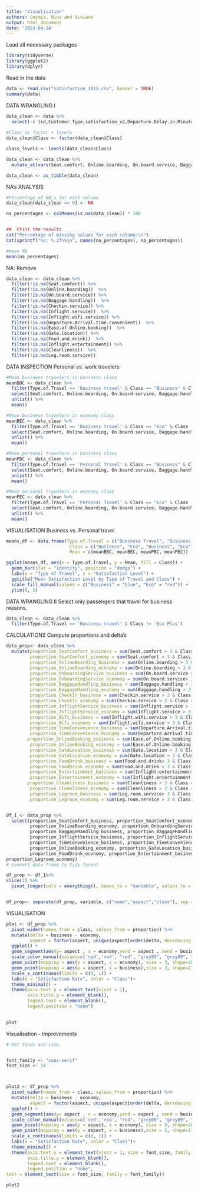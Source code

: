 ```yaml
---
title: "Visualisation"
authors: Cosmia, Nina and Viviane
output: html_document
date: '2023-04-24'
---
```

Load all necessary packages
```r
library(tidyverse)
library(ggplot2)
library(dplyr)
```


Read in the data 
```r
data <- read.csv("satisfaction_2015.csv", header = TRUE)
summary(data)
```

DATA WRANGLING I
```r
data_clean <- data %>%  
  select(-c (id,Customer.Type,satisfaction_v2,Departure.Delay.in.Minutes,Arrival.Delay.in.Minutes))  
  
#Class as factor + levels 
data_clean$Class <- factor(data_clean$Class)

class_levels <- levels(data_clean$Class)

data_clean <- data_clean %>%
  mutate_at(vars(Seat.comfort, Online.boarding, On.board.service, Baggage.handling, Checkin.service, Inflight.service, Inflight.wifi.service, Departure.Arrival.time.convenient, Ease.of.Online.booking, Gate.location, Food.and.drink, Inflight.entertainment, Leg.room.service, Cleanliness), as.numeric)

data_clean <- as_tibble(data_clean)
```

NA's ANALYSIS
```r
#Percentage of NA's for each column 
data_clean[data_clean == 0] <- NA

na_percentages <- colMeans(is.na(data_clean)) * 100


##  Print the results
cat("Percentage of missing values for each column:\n")
cat(sprintf("%s: %.2f%%\n", names(na_percentages), na_percentages))

#mean NA
mean(na_percentages)

```

NA: Remove 

```r
data_clean <- data_clean %>% 
  filter(!is.na(Seat.comfort)) %>% 
  filter(!is.na(Online.boarding))  %>% 
  filter(!is.na(On.board.service)) %>% 
  filter(!is.na(Baggage.handling))  %>% 
  filter(!is.na(Checkin.service)) %>% 
  filter(!is.na(Inflight.service))  %>% 
  filter(!is.na(Inflight.wifi.service)) %>% 
  filter(!is.na(Departure.Arrival.time.convenient))  %>% 
  filter(!is.na(Ease.of.Online.booking))  %>% 
  filter(!is.na(Gate.location)) %>% 
  filter(!is.na(Food.and.drink))  %>% 
  filter(!is.na(Inflight.entertainment)) %>% 
  filter(!is.na(Cleanliness))  %>% 
  filter(!is.na(Leg.room.service)) 
```

DATA INSPECTION 
Personal vs. work travelers
```r
#Mean business travelers in business class
meanBBC <- data_clean %>%
  filter(Type.of.Travel == 'Business travel' & Class == "Business" & Class != 'Eco Plus' ) %>%
  select(Seat.comfort, Online.boarding, On.board.service, Baggage.handling, Checkin.service, Inflight.service, Inflight.wifi.service, Departure.Arrival.time.convenient, Ease.of.Online.booking, Gate.location, Food.and.drink, Inflight.entertainment, Leg.room.service, Cleanliness) %>%
  unlist() %>%
  mean()

#Mean business travelers in economy class
meanBEC <- data_clean %>%
  filter(Type.of.Travel == 'Business travel' & Class == "Eco" & Class != 'Eco Plus' ) %>%
  select(Seat.comfort, Online.boarding, On.board.service, Baggage.handling, Checkin.service, Inflight.service, Inflight.wifi.service, Departure.Arrival.time.convenient, Ease.of.Online.booking, Gate.location, Food.and.drink, Inflight.entertainment, Leg.room.service, Cleanliness) %>%
  unlist() %>%
  mean()

#Mean personal travelers in business class
meanPBC <- data_clean %>%
  filter(Type.of.Travel == 'Personal Travel' & Class == "Business" & Class != 'Eco Plus' ) %>%
  select(Seat.comfort, Online.boarding, On.board.service, Baggage.handling, Checkin.service, Inflight.service, Inflight.wifi.service, Departure.Arrival.time.convenient, Ease.of.Online.booking, Gate.location, Food.and.drink, Inflight.entertainment, Leg.room.service, Cleanliness) %>%
  unlist() %>%
  mean()

#Mean personal travelers in economy class
meanPEC <- data_clean %>%
  filter(Type.of.Travel == 'Personal Travel' & Class == "Eco" & Class != 'Eco Plus' ) %>%
  select(Seat.comfort, Online.boarding, On.board.service, Baggage.handling, Checkin.service, Inflight.service, Inflight.wifi.service, Departure.Arrival.time.convenient, Ease.of.Online.booking, Gate.location, Food.and.drink, Inflight.entertainment, Leg.room.service, Cleanliness) %>%
  unlist() %>%
  mean()


```

VISUALISATION Business vs. Personal travel 
```r
means_df <- data.frame(Type.of.Travel = c("Business Travel", "Business Travel", "Personal Travel", "Personal Travel"),
                        Class = c("Business", "Eco", "Business", "Eco"),
                        Mean = c(meanBBC, meanBEC, meanPBC, meanPEC))

ggplot(means_df, aes(x = Type.of.Travel, y = Mean, fill = Class)) +
  geom_bar(stat = "identity", position = "dodge") +
  labs(x = "Type of Travel", y = "Satisfaction Level") +
  ggtitle("Mean Satisfaction Level by Type of Travel and Class") +
  scale_fill_manual(values = c("Business" = "blue", "Eco" = "red")) +
  ylim(0, 5)
```



DATA WRANGLING II 
Select only passengers that travel for business reasons. 
```r
data_clean <- data_clean %>%  
  filter(Type.of.Travel == 'Business travel' & Class != 'Eco Plus')

```


CALCULATIONS
Compute proportions and delta's

```r
data_prop<- data_clean %>% 
  mutate(proportion_SeatComfort_business = sum(Seat.comfort > 3 & Class == "Business") / sum(Class == "Business"),
         proportion_SeatComfort_economy = sum(Seat.comfort > 3 & Class == "Eco") / sum(Class == "Eco"),
         proportion_OnlineBoarding_business = sum(Online.boarding > 3 & Class == "Business") / sum(Class == "Business"),
         proportion_OnlineBoarding_economy = sum(Online.boarding > 3 & Class == "Eco") / sum(Class == "Eco"),
         proportion_OnboardingService_business = sum(On.board.service > 3 & Class == "Business") / sum(Class == "Business"),
         proportion_OnboardingService_economy = sum(On.board.service> 3 & Class == "Eco") / sum(Class == "Eco"),
         proportion_BaggageHandling_business = sum(Baggage.handling > 3 & Class == "Business") / sum(Class == "Business"),
         proportion_BaggageHandling_economy = sum(Baggage.handling > 3 & Class == "Eco") / sum(Class == "Eco"),
         proportion_CheckIn_business = sum(Checkin.service > 3 & Class == "Business") / sum(Class == "Business"),
         proportion_CheckIn_economy = sum(Checkin.service > 3 & Class == "Eco") / sum(Class == "Eco"),
         proportion_InflightService_business = sum(Inflight.service > 3 & Class == "Business") / sum(Class == "Business"),
         proportion_InflightService_economy = sum(Inflight.service > 3 & Class == "Eco") / sum(Class == "Eco"),
         proportion_Wifi_business = sum(Inflight.wifi.service > 3 & Class == "Business") / sum(Class == "Business"),
         proportion_Wifi_economy = sum(Inflight.wifi.service > 3 & Class == "Eco") / sum(Class == "Eco"),
         proportion_TimeConvenience_business = sum(Departure.Arrival.time.convenient > 3 & Class == "Business") / sum(Class == "Business"),
         proportion_TimeConvenience_economy = sum(Departure.Arrival.time.convenient > 3 & Class == "Eco") / sum(Class == "Eco"),
        proportion_OnlineBooking_business = sum(Ease.of.Online.booking > 3 & Class == "Business") / sum(Class == "Business"),
         proportion_OnlineBooking_economy = sum(Ease.of.Online.booking > 3 & Class == "Eco") / sum(Class == "Eco"),
         proportion_GateLocation_business = sum(Gate.location > 3 & Class == "Business") / sum(Class == "Business"),
         proportion_GateLocation_economy = sum(Gate.location > 3 & Class == "Eco") / sum(Class == "Eco"),
         proportion_FoodDrink_business = sum(Food.and.drink> 3 & Class == "Business") / sum(Class == "Business"),
         proportion_FoodDrink_economy = sum(Food.and.drink > 3 & Class == "Eco") / sum(Class == "Eco"),
         proportion_Entertainment_business = sum(Inflight.entertainment > 3 & Class == "Business") / sum(Class == "Business"),
         proportion_Entertainment_economy = sum(Inflight.entertainment > 3 & Class == "Eco") / sum(Class == "Eco"),
        proportion_Cleanliness_business = sum(Cleanliness > 3 & Class == "Business") / sum(Class == "Business"),
         proportion_Cleanliness_economy = sum(Cleanliness > 3 & Class == "Eco") / sum(Class == "Eco"),
         proportion_Legroom_business = sum(Leg.room.service> 3 & Class == "Business") / sum(Class == "Business"),
         proportion_Legroom_economy = sum(Leg.room.service > 3 & Class == "Eco") / sum(Class == "Eco"))


df_1 <- data_prop %>%
  select(proportion_SeatComfort_business, proportion_SeatComfort_economy, proportion_OnlineBoarding_business,
         proportion_OnlineBoarding_economy, proportion_OnboardingService_business, proportion_OnboardingService_economy,
         proportion_BaggageHandling_business, proportion_BaggageHandling_economy, proportion_CheckIn_business, proportion_CheckIn_economy,
         proportion_InflightService_business, proportion_InflightService_economy, proportion_Wifi_business, proportion_Wifi_economy,
         proportion_TimeConvenience_business, proportion_TimeConvenience_economy, proportion_OnlineBooking_business, 
         proportion_OnlineBooking_economy, proportion_GateLocation_business, proportion_GateLocation_economy, proportion_FoodDrink_business,
         proportion_FoodDrink_economy, proportion_Entertainment_business, proportion_Entertainment_economy, proportion_Cleanliness_business, proportion_Cleanliness_economy, proportion_Legroom_business,
proportion_Legroom_economy)
# convert data frame to tidy format

df_prop <- df_1%>%
slice(1) %>%
  pivot_longer(cols = everything(), names_to = "variable", values_to = "proportion")


df_prop<- separate(df_prop, variable, c("name","aspect","class"), sep = "_")


```


VISUALISATION


```r
plot <- df_prop %>%
  pivot_wider(names_from = class, values_from = proportion) %>%
  mutate(delta = business - economy, 
         aspect = factor(aspect, unique(aspect[order(delta, decreasing = FALSE)]))) %>%
  ggplot() +
  geom_segment(aes(y= aspect , x = economy,yend = aspect , xend = business, color= aspect), size= 1.2) +
  scale_color_manual(values=c('red','red', "red", "grey89", "grey89", "grey89","grey89","grey89","grey89","grey89","grey89","green4", "green4", "green4" ))+
  geom_point(mapping = aes(y = aspect, x = economy), size = 3, shape=20) +
  geom_point(mapping = aes(y = aspect, x = business),size = 3, shape=17) +
  scale_x_continuous(limits = c(0, 1)) +
  labs(x = "Satisfaction Rate", color = "Class")+
  theme_minimal() + 
  theme(axis.text.y = element_text(vjust = 1), 
        axis.title.y = element_blank(),
        legend.text = element_blank(), 
        legend.position = "none")
  

plot
```


Visualisation - Improvements
```r

# Set fonds and size 


font_family <- "sans-serif"
font_size <- 14



plot2 <- df_prop %>%
  pivot_wider(names_from = class, values_from = proportion) %>%
  mutate(delta = business - economy, 
         aspect = factor(aspect, unique(aspect[order(delta, decreasing = FALSE)]))) %>%
  ggplot() +
  geom_segment(aes(y= aspect , x = economy,yend = aspect , xend = business, color= aspect), size= 1.2) +
  scale_color_manual(values=c('red','red', "red", "grey89", "grey89", "grey89","grey89","grey89","grey89","grey89","grey89","green4", "green4", "green4" ))+
  geom_point(mapping = aes(y = aspect, x = economy), size = 5, shape=20) +
  geom_point(mapping = aes(y = aspect, x = business),size = 5, shape=17) +
  scale_x_continuous(limits = c(0, 1)) +
  labs(x = "Satisfaction Rate", color = "Class")+
  theme_minimal() + 
  theme(axis.text.y = element_text(vjust = 1, size = font_size, family = font_family), 
        axis.title.y = element_blank(),
        legend.text = element_blank(), 
        legend.position = "none",
text = element_text(size = font_size, family = font_family))

plot2
```

